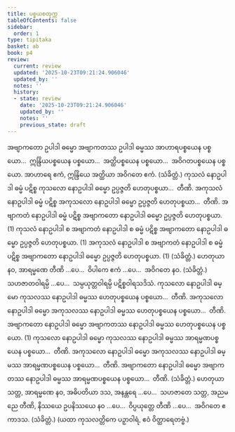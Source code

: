 ```yaml
---
title: ပစ္စယစတုက္က
tableOfContents: false
sidebar:
  order: 1
type: tipitaka
basket: ab
book: p4
review:
  current: review
  updated: '2025-10-23T09:21:24.906046'
  updated_by: ''
  notes: ''
  history:
  - state: review
    date: '2025-10-23T09:21:24.906046'
    updated_by: ''
    notes: ''
    previous_state: draft
---
```



<ReviewStatus review={frontmatter.review} showDetails={true} />

<HypothesisAnnotation frontmatter={frontmatter} />

<DynamicBreadcrumb />

<Division number="23" book="p4" e="ch" v="39" p="600">

<Paragraph number="1398" book="p4">
အဗျာကတော ဥပါဒါ ဓမ္မော အဗျာကတဿ ဥပါဒါ ဓမ္မဿ အာဟာရပစ္စယေန ပစ္စယော…  ဣန္ဒြိယပစ္စယေန ပစ္စယော…  အတ္ထိပစ္စယေန ပစ္စယော…  အဝိဂတပစ္စယေန ပစ္စယော.
</Paragraph>

<Paragraph number="1399" book="p4">
အာဟာရေ ဧကံ, ဣန္ဒြိယေ အတ္ထိယာ အဝိဂတေ ဧကံ. (သံခိတ္တံ.)
</Paragraph>

</Division>
<Division number="24" book="p4" e="ch" v="39" p="600">

<Paragraph number="1400" book="p4">
ကုသလံ နောဥပါဒါ ဓမ္မံ ပဋိစ္စ ကုသလော နောဥပါဒါ ဓမ္မော ဥပ္ပဇ္ဇတိ ဟေတုပစ္စယာ…  တီဏိ.
</Paragraph>

<Paragraph number="1401" book="p4">
အကုသလံ နောဥပါဒါ ဓမ္မံ ပဋိစ္စ အကုသလော နောဥပါဒါ ဓမ္မော ဥပ္ပဇ္ဇတိ ဟေတုပစ္စယာ…  တီဏိ.
</Paragraph>

<Paragraph number="1402" book="p4">
အဗျာကတံ နောဥပါဒါ ဓမ္မံ ပဋိစ္စ အဗျာကတော နောဥပါဒါ ဓမ္မော ဥပ္ပဇ္ဇတိ ဟေတုပစ္စယာ. (1)
</Paragraph>

<Paragraph number="1403" book="p4">
ကုသလံ နောဥပါဒါ စ အဗျာကတံ နောဥပါဒါ စ ဓမ္မံ ပဋိစ္စ အဗျာကတော နောဥပါဒါ ဓမ္မော ဥပ္ပဇ္ဇတိ ဟေတုပစ္စယာ. (1)
</Paragraph>

<Paragraph number="1404" book="p4">
အကုသလံ နောဥပါဒါ စ အဗျာကတံ နောဥပါဒါ စ ဓမ္မံ ပဋိစ္စ အဗျာကတော နောဥပါဒါ ဓမ္မော ဥပ္ပဇ္ဇတိ ဟေတုပစ္စယာ. (1) (သံခိတ္တံ.)
</Paragraph>

</Division>
<Division number="25" book="p4" e="ch" v="39" p="600">

<Paragraph number="1405" book="p4">
ဟေတုယာ နဝ, အာရမ္မဏေ တီဏိ …ပေ…  ဝိပါကေ ဧကံ …ပေ…  အဝိဂတေ နဝ. (သံခိတ္တံ.)
</Paragraph>

<Paragraph number="1406" book="p4">
သဟဇာတဝါရမ္ပိ …ပေ…  သမ္ပယုတ္တဝါရမ္ပိ ပဋိစ္စဝါရသဒိသံ.
</Paragraph>

</Division>
<Division number="26" book="p4" e="ch" v="39" p="601">

<Paragraph number="1407" book="p4">
ကုသလော နောဥပါဒါ ဓမ္မော ကုသလဿ နောဥပါဒါ ဓမ္မဿ ဟေတုပစ္စယေန ပစ္စယော…  တီဏိ.
</Paragraph>

<Paragraph number="1408" book="p4">
အကုသလော နောဥပါဒါ ဓမ္မော အကုသလဿ နောဥပါဒါ ဓမ္မဿ ဟေတုပစ္စယေန ပစ္စယော…  တီဏိ.
</Paragraph>

<Paragraph number="1409" book="p4">
အဗျာကတော နောဥပါဒါ ဓမ္မော အဗျာကတဿ နောဥပါဒါ ဓမ္မဿ ဟေတုပစ္စယေန ပစ္စယော. (1)
</Paragraph>

</Division>
<Division number="27" book="p4" e="ch" v="39" p="601">

<Paragraph number="1410" book="p4">
ကုသလော နောဥပါဒါ ဓမ္မော ကုသလဿ နောဥပါဒါ ဓမ္မဿ အာရမ္မဏပစ္စယေန ပစ္စယော…  တီဏိ.
</Paragraph>

<Paragraph number="1411" book="p4">
အကုသလော နောဥပါဒါ ဓမ္မော အကုသလဿ နောဥပါဒါ ဓမ္မဿ အာရမ္မဏပစ္စယေန ပစ္စယော…  တီဏိ.
</Paragraph>

<Paragraph number="1412" book="p4">
အဗျာကတော နောဥပါဒါ ဓမ္မော အဗျာကတဿ နောဥပါဒါ ဓမ္မဿ အာရမ္မဏပစ္စယေန ပစ္စယော…  တီဏိ. (သံခိတ္တံ.)
</Paragraph>

</Division>
<Division number="28" book="p4" e="ch" v="39" p="601">

<Paragraph number="1413" book="p4">
ဟေတုယာ သတ္တ, အာရမ္မဏေ နဝ, အဓိပတိယာ ဒသ, အနန္တရေ …ပေ…  သဟဇာတေ သတ္တ, အညမညေ တီဏိ, နိဿယေ ဥပနိဿယေ နဝ …ပေ…  ဝိပ္ပယုတ္တေ တီဏိ …ပေ…  အဝိဂတေ ဧကာဒသ. (သံခိတ္တံ.)
</Paragraph>

<Paragraph number="1414" book="p4">
(ယထာ ကုသလတ္တိကေ ပဉှာဝါရံ, ဧဝံ ဝိတ္ထာရေတဗ္ဗံ.)
</Paragraph>
</Division>
